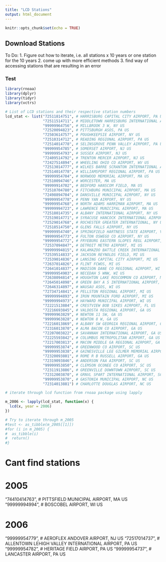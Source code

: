 ```yaml
---
title: "LCD Stations"
output: html_document
---
```


```r
knitr::opts_chunk$set(echo = TRUE)
```

## Download Stations

To Do:
1. Figure out how to iterate, i.e. all stations x 10 years or one station for the 10 years
2. come up with more efficient methods
3. find way of accessing stations that are resulting in an error

### Test
```r
library(rnoaa)
library(dplyr)
library(tidyr)
library(vctrs)

# List of LCD stations and their respective station numbers
lcd_stat <- list("72511814751", # HARRISBURG CAPITAL CITY AIRPORT, PA US
                 "72511514711", # MIDDLETOWN HARRISBURG INTERNATIONAL AIRPORT, PA US
                 "99999964756", # MILLBROOK 3 W, NY US
                 "72520094823", # PITTSBURGH ASOS, PA US
                 "72503614757", # POUGHKEEPSIE AIRPORT, NY US
                 "72510314712", # READING REGIONAL AIRPORT, PA US
                 "72514014778", # SELINSGROVE PENN VALLEY AIRPORT, PA US
                 "99999954785", # SOMERSET AIRPORT, NJ US
                 "99999954793", # SUSSEX AIRPORT, NJ US
                 "72409514792", # TRENTON MERCER AIRPORT, NJ US
                 "72427514894", # WHEELING OHIO CO AIRPORT, WV US
                 "72513014777", # WILKES BARRE SCRANTON INTERNATIONAL AIRPORT, PA US
                 "72514014778", # WILLIAMSPORT REGIONAL AIRPORT, PA US
                 "99999954704", # NORWOOD MEMORIAL AIRPORT, MA US
                 "72510094746", # WORCESTER, MA US
                 "99999914702", # BEDFORD HANSCOM FIELD, MA US
                 "72510704780", # FITCHBURG MUNICIPAL AIRPORT, MA US
                 "72498894704", # DANSVILLE MUNICIPAL AIRPORT, NY US
                 "99999954778", # PENN YAN AIRPORT, NY US
                 "99999954768", # NORTH ADAMS HARRIMAN AIRPORT, MA US
                 "99999994723", # LAWRENCE MUNICIPAL AIRPORT, MA US
                 "72518014735", # ALBANY INTERNATIONAL AIRPORT, NY US
                 "72519014771", # SYRACUSE HANCOCK INTERNATIONAL AIRPORT, NY US
                 "72529014768", # ROCHESTER GREATER INTERNATIONAL, NY US
                 "72518514750", # GLENS FALLS AIRPORT, NY US
                 "99999954740", # SPRINGFIELD HARTNESS STATE AIRPORT, VT US
                 "99999954773", # FULTON OSWEGO CO AIRPORT, NY US
                 "99999954772", # FRYEBURG EASTERN SLOPES REGL AIRPORT, ME US
                 "72537094847", # DETROIT METRO AIRPORT, MI US
                 "99999994815", # KALAMAZOO BATTLE CREEK INTERNATIONAL AIRPORT, MI US
                 "72539514833", # JACKSON REYNOLDS FIELD, MI US
                 "72539014836", # LANSING CAPITAL CITY AIRPORT, MI US
                 "72637014826", # FLINT FCWOS, MI US
                 "72641014837", # MADISON DANE CO REGIONAL AIRPORT, WI US
                 "99999954903", # NECEDAH 5 WNW, WI US
                 "72638094814", # HOUGHTON LAKE ROSCOMMON CO AIRPORT, MI US
                 "72645014898", # GREEN BAY A S INTERNATIONAL AIRPORT, WI US
                 "72646314897", # WAUSAU ASOS, WI US
                 "72734714841", # PELLSTON REGIONAL AIRPORT, MI US
                 "99999994893", # IRON MOUNTAIN FORD AIRPORT, MI US
                 "99999994973", # HAYWARD MUNICIPAL AIRPORT, WI US
                 "72221513884", # CRESTVIEW BOB SIKES AIRPORT, FL US
                 "72216693845", # VALDOSTA REGIONAL AIRPORT, GA US
                 "99999963829", # NEWTON 11 SW, GA US
                 "99999963828", # NEWTON 8 W, GA US
                 "72216013869", # ALBANY SW GEORGIA REGIONAL AIRPORT, GA US
                 "72316013870", # ALMA BACON CO AIRPORT, GA US
                 "72207003822", # SAVANNAH INTERNATIONAL AIRPORT, GA US
                 "72225593842", # COLUMBUS METROPOLITAN AIRPORT, GA US
                 "72217003813", # MACON MIDDLE GA REGIONAL AIRPORT, GA US
                 "99999953874", # GREENWOOD CO AIRPORT, SC US
                 "99999953838", # GAINESVILLE LEE GILMER MEMORIAL AIRPORT, GA US
                 "72320093801", # ROME R B RUSSELL AIRPORT, GA US
                 "72319093846", # ANDERSON FAA AIRPORT, SC US
                 "99999953850", # CLEMSON OCONEE CO AIRPORT, SC US
                 "72311913886", # GREENVILLE DOWNTOWN AIRPORT, SC US
                 "72312003870", # GRNVL SPART INTERNATIONAL AIRPORT, SC US
                 "99999953870", # GASTONIA MUNICIPAL AIRPORT, NC US
                 "72314013881") # CHARLOTTE DOUGLAS AIRPORT, NC US

# iterate through lcd function from rnoaa package using lapply

m_2006 <- lapply(lcd_stat, function(x) {
  lcd(x, year = 2006)
})

# Try to iterate through m_2005
#test <- as_tibble(m_2005[[1]])
#for (i in m_2005) {
#  as_tibble(i)
#  return()
#}
```


# Cant find stations
# 2005
"74410414763", # PITTSFIELD MUNICIPAL AIRPORT, MA US 
"99999994994", # BOSCOBEL AIRPORT, WI US

# 2006
"99999954779", # AEROFLEX ANDOVER AIRPORT, NJ US
"72517014737", # ALLENTOWN LEHIGH VALLEY INTERNATIONAL AIRPORT, PA US
"99999954782", # HERITAGE FIELD AIRPORT, PA US
"99999954737", # LANCASTER AIRPORT, PA US
